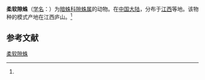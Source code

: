 {{Speciesbox
| name = 柔软隙蛛
| status = 
| status_system = 
| image = 
| genus = Coelotes
| species = molluscus
| authority = (Wang et al, 1990)<ref name='id14097'>{{cite web| url =http://www.bioinfo.cn/db05/BjdwSpecies.php?action=view&id=14097| title =柔软隙蛛| work =《中国动物物种编目数据库》| publisher =中国科学院微生物研究所| author =中国科学院动物研究所| accessdate =2009-04-28| deadurl =yes| archiveurl =https://web.archive.org/web/20160305070424/http://www.bioinfo.cn/db05/BjdwSpecies.php?action=view&id=14097| archivedate =2016-03-05}}</ref>
}}

'''柔软隙蛛'''（[[学名|学名]]：{{lang|la|''Coelotes molluscus''}}）为[[暗蛛科|暗蛛科]][[隙蛛属|隙蛛属]]的动物。在[[中国大陆|中国大陆]]，分布于[[江西|江西]]等地。该物种的模式产地在江西庐山。<ref name='id14097'/>

== 参考文献 ==
{{reflist}}

{{Wikispecies|Coelotes molluscus}}

[[Category:隙蛛属|柔软隙蛛]]


{{蜘蛛小作品}}